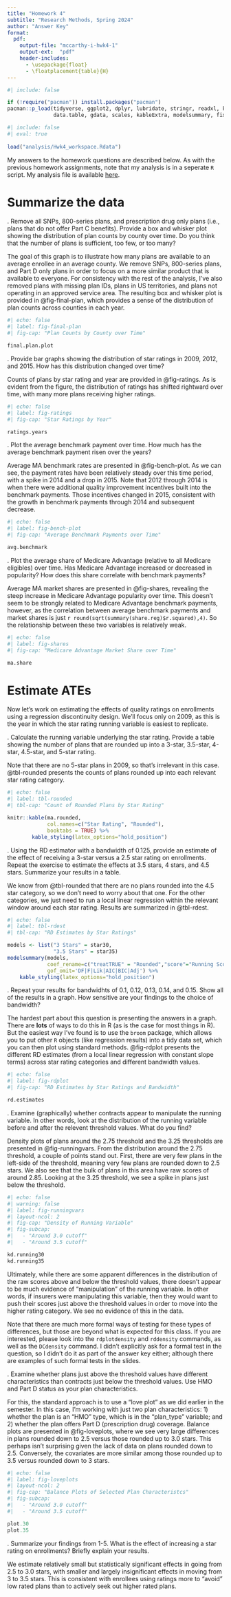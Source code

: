 ```yaml
---
title: "Homework 4"
subtitle: "Research Methods, Spring 2024"
author: "Answer Key"
format:
  pdf:
    output-file: "mccarthy-i-hwk4-1"
    output-ext:  "pdf"
    header-includes:
      - \usepackage{float}
      - \floatplacement{table}{H}
---
```


```r
#| include: false

if (!require("pacman")) install.packages("pacman")
pacman::p_load(tidyverse, ggplot2, dplyr, lubridate, stringr, readxl, kable,
               data.table, gdata, scales, kableExtra, modelsummary, fixest)
```


```r
#| include: false
#| eval: true
 
load("analysis/Hwk4_workspace.Rdata")
```


My answers to the homework questions are described below. As with the previous homework assignments, note that my analysis is in a seperate `R` script. My analysis file is available [here](analysis/hwk4-analysis.R). 


# Summarize the data

\noindent 1. Remove all SNPs, 800-series plans, and prescription drug only plans (i.e., plans that do not offer Part C benefits). Provide a box and whisker plot showing the distribution of plan counts by county over time. Do you think that the number of plans is sufficient, too few, or too many?


The goal of this graph is to illustrate how many plans are available to an average enrollee in an average county. We remove SNPs, 800-series plans, and Part D only plans in order to focus on a more similar product that is available to everyone. For consistency with the rest of the analysis, I've also removed plans with missing plan IDs, plans in US territories, and plans not operating in an approved service area. The resulting box and whisker plot is provided in @fig-final-plan, which provides a sense of the distribution of plan counts across counties in each year.

```r
#| echo: false
#| label: fig-final-plan
#| fig-cap: "Plan Counts by County over Time"

final.plan.plot
```



\newpage
\noindent 2. Provide bar graphs showing the distribution of star ratings in 2009, 2012, and 2015. How has this distribution changed over time?


Counts of plans by star rating and year are provided in @fig-ratings. As is evident from the figure, the distribution of ratings has shifted rightward over time, with many more plans receiving higher ratings.

```r
#| echo: false
#| label: fig-ratings
#| fig-cap: "Star Ratings by Year"

ratings.years
```



\newpage
\noindent 3. Plot the average benchmark payment over time. How much has the average benchmark payment risen over the years?

Average MA benchmark rates are presented in @fig-bench-plot. As we can see, the payment rates have been relatively steady over this time period, with a spike in 2014 and a drop in 2015. Note that 2012 through 2014 is when there were additional quality improvement incentives built into the benchmark payments. Those incentives changed in 2015, consistent with the growth in benchmark payments through 2014 and subsequent decrease.


```r
#| echo: false
#| label: fig-bench-plot
#| fig-cap: "Average Benchmark Payments over Time"

avg.benchmark
```



\newpage
\noindent 4. Plot the average share of Medicare Advantage (relative to all Medicare eligibles) over time. Has Medicare Advantage increased or decreased in popularity? How does this share correlate with benchmark payments?

Average MA market shares are presented in @fig-shares, revealing the steep increase in Medicare Advantage popularity over time. This doesn't seem to be strongly related to Medicare Advantage benchmark payments, however, as the correlation between average benchmark payments and market shares is just `r round(sqrt(summary(share.reg)$r.squared),4)`. So the relationship between these two variables is relatively weak.


```r
#| echo: false
#| label: fig-shares
#| fig-cap: "Medicare Advantage Market Share over Time"

ma.share
```



\newpage
# Estimate ATEs
Now let's work on estimating the effects of quality ratings on enrollments using a regression discontinuity design. We'll focus only on 2009, as this is the year in which the star rating running variable is easiest to replicate.<br>

  
\vspace{.2in}
\noindent 1. Calculate the running variable underlying the star rating. Provide a table showing the number of plans that are rounded up into a 3-star, 3.5-star, 4-star, 4.5-star, and 5-star rating.

Note that there are no 5-star plans in 2009, so that's irrelevant in this case. @tbl-rounded presents the counts of plans rounded up into each relevant star rating category.


```r
#| echo: false
#| label: tbl-rounded
#| tbl-cap: "Count of Rounded Plans by Star Rating"

knitr::kable(ma.rounded, 
             col.names=c("Star Rating", "Rounded"),
             booktabs = TRUE) %>%
        kable_styling(latex_options="hold_position")
```


\newpage
\noindent 2. Using the RD estimator with a bandwidth of 0.125, provide an estimate of the effect of receiving a 3-star versus a 2.5 star rating on enrollments. Repeat the exercise to estimate the effects at 3.5 stars, 4 stars, and 4.5 stars. Summarize your results in a table.

We know from @tbl-rounded that there are no plans rounded into the 4.5 star category, so we don't need to worry about that one. For the other categories, we just need to run a local linear regression within the relevant window around each star rating. Results are summarized in @tbl-rdest.


```r
#| echo: false
#| label: tbl-rdest
#| tbl-cap: "RD Estimates by Star Ratings"

models <- list("3 Stars" = star30, 
               "3.5 Stars" = star35)
modelsummary(models,
             coef_rename=c("treatTRUE" = "Rounded","score"="Running Score"),
             gof_omit='DF|F|Lik|AIC|BIC|Adj') %>%
    kable_styling(latex_options="hold_position")
```



\newpage
\noindent 3. Repeat your results for bandwidhts of 0.1, 0.12, 0.13, 0.14, and 0.15. Show all of the results in a graph. How sensitive are your findings to the choice of bandwidth?

The hardest part about this question is presenting the answers in a graph. There are **lots** of ways to do this in R (as is the case for most things in R). But the easiest way I've found is to use the `broom` package, which allows you to put other `R` objects (like regression results) into a tidy data set, which you can then plot using standard methods. @fig-rdplot presents the different RD estimates (from a local linear regression with constant slope terms) across star rating categories and different bandwidth values.


```r
#| echo: false
#| label: fig-rdplot
#| fig-cap: "RD Estimates by Star Ratings and Bandwidth"

rd.estimates
```


\newpage
\noindent 4. Examine (graphically) whether contracts appear to manipulate the running variable. In other words, look at the distribution of the running variable before and after the relevent threshold values. What do you find?


Density plots of plans around the 2.75 threshold and the 3.25 thresholds are presented in @fig-runningvars. From the distribution around the 2.75 threshold, a couple of points stand out. First, there are very few plans in the left-side of the threshold, meaning very few plans are rounded down to 2.5 stars. We also see that the bulk of plans in this area have raw scores of around 2.85. Looking at the 3.25 threshold, we see a spike in plans just below the threshold.

```r
#| echo: false
#| warning: false
#| label: fig-runningvars
#| layout-ncol: 2
#| fig-cap: "Density of Running Variable"
#| fig-subcap: 
#|   - "Around 3.0 cutoff"
#|   - "Around 3.5 cutoff"

kd.running30
kd.running35
```


Ultimately, while there are some apparent differences in the distribution of the raw scores above and below the threshold values, there doesn't appear to be much evidence of "manipulation" of the running variable. In other words, if insurers were manipulating this variable, then they would want to push their scores just above the threshold values in order to move into the higher rating category. We see no evidence of this in the data.


Note that there are much more formal ways of testing for these types of differences, but those are beyond what is expected for this class. If you are interested, please look into the `rdplotdensity` and `rddensity` commands, as well as the `DCdensity` command. I didn't explicitly ask for a formal test in the question, so I didn't do it as part of the answer key either; although there are examples of such formal tests in the slides.



\newpage
\noindent 5. Examine whether plans just above the threshold values have different characteristics than contracts just below the threshold values. Use HMO and Part D status as your plan characteristics.


For this, the standard approach is to use a "love plot" as we did earlier in the semester. In this case, I'm working with just two plan characteristics: 1) whether the plan is an "HMO" type, which is in the "plan_type" variable; and 2) whether the plan offers Part D (prescription drug) coverage. Balance plots are presented in @fig-loveplots, where we see very large differences in plans rounded down to 2.5 versus those rounded up to 3.0 stars. This perhaps isn't surprising given the lack of data on plans rounded down to 2.5. Conversely, the covariates are more similar among those rounded up to 3.5 versus rounded down to 3 stars.

```r
#| echo: false
#| label: fig-loveplots
#| layout-ncol: 2
#| fig-cap: "Balance Plots of Selected Plan Characteristcs"
#| fig-subcap: 
#|   - "Around 3.0 cutoff"
#|   - "Around 3.5 cutoff"

plot.30
plot.35
```


\newpage
\noindent 6. Summarize your findings from 1-5. What is the effect of increasing a star rating on enrollments? Briefly explain your results.

We estimate relatively small but statistically significant effects in going from 2.5 to 3.0 stars, with smaller and largely insignificant effects in moving from 3 to 3.5 stars. This is consistent with enrollees using ratings more to "avoid" low rated plans than to actively seek out higher rated plans.